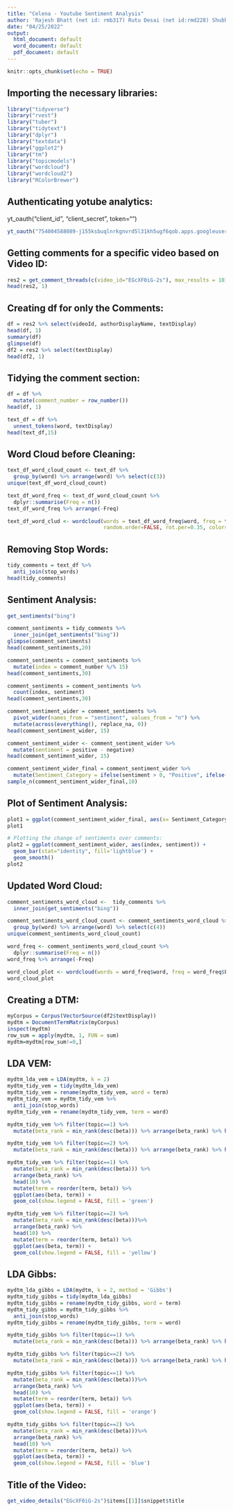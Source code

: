 ```yaml
---
title: "Celena - Youtube Sentiment Analysis"
author: 'Rajesh Bhatt (net id: rmb317) Rutu Desai (net id:rmd228) Shubham Kokane (netid:ssk203)'
date: "04/25/2022"
output:
  html_document: default
  word_document: default
  pdf_document: default
---
```

  
```r
knitr::opts_chunk$set(echo = TRUE)
```

## Importing the necessary libraries:
```r
library("tidyverse")
library("rvest")
library("tuber")
library("tidytext")
library("dplyr")
library("textdata")
library("ggplot2")
library("tm")
library("topicmodels")
library("wordcloud")
library("wordcloud2")
library("RColorBrewer")
```

## Authenticating yotube analytics:
yt_oauth("client_id", "client_secret", token="")
```r
yt_oauth("754004588089-j155ksbuqlnrkgnvrd5l31kh5ugf6qob.apps.googleusercontent.com", "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", token="")
```

## Getting comments for a specific video based on Video ID:
```r
res2 = get_comment_threads(c(video_id="EGcXF0iG-2s"), max_results = 101)
head(res2, 1)
```

## Creating df for only the Comments:
```r
df = res2 %>% select(videoId, authorDisplayName, textDisplay)
head(df, 1)
summary(df)
glimpse(df)
df2 = res2 %>% select(textDisplay)
head(df2, 1)
```

## Tidying the comment section:
```r
df = df %>%
  mutate(comment_number = row_number())
head(df, 1)

text_df = df %>%
  unnest_tokens(word, textDisplay)
head(text_df,15)
```

## Word Cloud before Cleaning:
```r
text_df_word_cloud_count <- text_df %>%
  group_by(word) %>% arrange(word) %>% select(c(3))
unique(text_df_word_cloud_count)

text_df_word_freq <- text_df_word_cloud_count %>% 
  dplyr::summarise(Freq = n())
text_df_word_freq %>% arrange(-Freq)

text_df_word_clud <- wordcloud(words = text_df_word_freq$word, freq = text_df_word_freq$Freq, min.freq = 1, max.words=200, 
                               random.order=FALSE, rot.per=0.35, colors=brewer.pal(8, "Dark2"))
```

## Removing Stop Words:
```r
tidy_comments = text_df %>%
  anti_join(stop_words)
head(tidy_comments)
```

## Sentiment Analysis:
```r
get_sentiments("bing")

comment_sentiments = tidy_comments %>%
  inner_join(get_sentiments("bing"))
glimpse(comment_sentiments)
head(comment_sentiments,20)

comment_sentiments = comment_sentiments %>%
  mutate(index = comment_number %/% 15)
head(comment_sentiments,30)

comment_sentiments = comment_sentiments %>%
  count(index, sentiment)
head(comment_sentiments,30)

comment_sentiment_wider = comment_sentiments %>%
  pivot_wider(names_from = "sentiment", values_from = "n") %>%
  mutate(across(everything(), replace_na, 0))
head(comment_sentiment_wider, 15)

comment_sentiment_wider <- comment_sentiment_wider %>%
  mutate(sentiment = positive - negative)
head(comment_sentiment_wider, 15)

comment_sentiment_wider_final = comment_sentiment_wider %>%
  mutate(Sentiment_Category = ifelse(sentiment > 0, "Positive", ifelse(sentiment < 0, "Negative", "Neutral")))
sample_n(comment_sentiment_wider_final,10)
```

## Plot of Sentiment Analysis:
```r
plot1 = ggplot(comment_sentiment_wider_final, aes(x= Sentiment_Category, fill = Sentiment_Category)) + geom_bar()
plot1

# Plotting the change of sentiments over comments:
plot2 = ggplot(comment_sentiment_wider, aes(index, sentiment)) + 
  geom_bar(stat="identity", fill='lightblue') + 
  geom_smooth()
plot2
```

## Updated Word Cloud:
```r
comment_sentiments_word_cloud <-  tidy_comments %>%
  inner_join(get_sentiments("bing"))

comment_sentiments_word_cloud_count <- comment_sentiments_word_cloud %>%
  group_by(word) %>% arrange(word) %>% select(c(4))
unique(comment_sentiments_word_cloud_count)

word_freq <- comment_sentiments_word_cloud_count %>% 
  dplyr::summarise(Freq = n())
word_freq %>% arrange(-Freq)

word_cloud_plot <- wordcloud(words = word_freq$word, freq = word_freq$Freq, min.freq = 1, max.words=200, random.order=FALSE, rot.per=0.35, colors=brewer.pal(8, "Dark2"))
word_cloud_plot
```

## Creating a DTM:
```r
myCorpus = Corpus(VectorSource(df2$textDisplay))
mydtm = DocumentTermMatrix(myCorpus)
inspect(mydtm)
row_sum = apply(mydtm, 1, FUN = sum)
mydtm=mydtm[row_sum!=0,]
```

## LDA VEM:
```r
mydtm_lda_vem = LDA(mydtm, k = 2)
mydtm_tidy_vem = tidy(mydtm_lda_vem)
mydtm_tidy_vem = rename(mydtm_tidy_vem, word = term)
mydtm_tidy_vem = mydtm_tidy_vem %>%
  anti_join(stop_words)
mydtm_tidy_vem = rename(mydtm_tidy_vem, term = word)

mydtm_tidy_vem %>% filter(topic==1) %>%
  mutate(beta_rank = min_rank(desc(beta))) %>% arrange(beta_rank) %>% head(10)

mydtm_tidy_vem %>% filter(topic==2) %>%
  mutate(beta_rank = min_rank(desc(beta))) %>% arrange(beta_rank) %>% head(10)

mydtm_tidy_vem %>% filter(topic==1) %>%
  mutate(beta_rank = min_rank(desc(beta))) %>%
  arrange(beta_rank) %>%
  head(10) %>%
  mutate(term = reorder(term, beta)) %>%
  ggplot(aes(beta, term)) +
  geom_col(show.legend = FALSE, fill = 'green')

mydtm_tidy_vem %>% filter(topic==2) %>%
  mutate(beta_rank = min_rank(desc(beta)))%>%
  arrange(beta_rank) %>%
  head(10) %>%
  mutate(term = reorder(term, beta)) %>%
  ggplot(aes(beta, term)) +
  geom_col(show.legend = FALSE, fill = 'yellow')
```

## LDA Gibbs:
```r
mydtm_lda_gibbs = LDA(mydtm, k = 2, method = 'Gibbs')
mydtm_tidy_gibbs = tidy(mydtm_lda_gibbs)
mydtm_tidy_gibbs = rename(mydtm_tidy_gibbs, word = term)
mydtm_tidy_gibbs = mydtm_tidy_gibbs %>%
  anti_join(stop_words)
mydtm_tidy_gibbs = rename(mydtm_tidy_gibbs, term = word)

mydtm_tidy_gibbs %>% filter(topic==1) %>%
  mutate(beta_rank = min_rank(desc(beta))) %>% arrange(beta_rank) %>% head(10)

mydtm_tidy_gibbs %>% filter(topic==2) %>%
  mutate(beta_rank = min_rank(desc(beta))) %>% arrange(beta_rank) %>% head(10)

mydtm_tidy_gibbs %>% filter(topic==1) %>%
  mutate(beta_rank = min_rank(desc(beta)))%>%
  arrange(beta_rank) %>%
  head(10) %>%
  mutate(term = reorder(term, beta)) %>%
  ggplot(aes(beta, term)) +
  geom_col(show.legend = FALSE, fill = 'orange')

mydtm_tidy_gibbs %>% filter(topic==2) %>%
  mutate(beta_rank = min_rank(desc(beta)))%>%
  arrange(beta_rank) %>%
  head(10) %>%
  mutate(term = reorder(term, beta)) %>%
  ggplot(aes(beta, term)) +
  geom_col(show.legend = FALSE, fill = 'blue')
```

## Title of the Video:
```r
get_video_details("EGcXF0iG-2s")$items[[1]]$snippet$title

```
